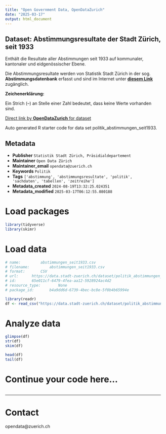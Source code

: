 ```yaml
---
title: "Open Government Data, OpenDataZurich"
date: "2025-03-17"
output: html_document
---
```


## Dataset: Abstimmungsresultate der Stadt Zürich, seit 1933

Enthält die Resultate aller Abstimmungen seit 1933 auf kommunaler, kantonaler und eidgenössischer Ebene.

Die Abstimmungsresultate werden von Statistik Stadt Zürich in der sog. **Abstimmungsdatenbank** erfasst und sind im Internet unter [**diesem Link**](https://www.stadt-zuerich.ch/de/politik-und-verwaltung/statistik-und-daten/daten/politik-und-verwaltung/politik/abstimmungen.html) zugänglich. 


**Zeichenerklärung:**

Ein Strich (–) an Stelle einer Zahl bedeutet, dass keine Werte vorhanden sind.

[]()






[Direct link by **OpenDataZurich** for dataset](https://data.stadt-zuerich.ch/dataset/politik_abstimmungen_seit1933)

Auto generated R starter code for data set politik_abstimmungen_seit1933.

## Metadata

- **Publisher** `Statistik Stadt Zürich, Präsidialdepartement`
- **Maintainer** `Open Data Zürich`
- **Maintainer_email** `opendata@zuerich.ch`
- **Keywords** `Politik`
- **Tags** `['abstimmung', 'abstimmungsresultate', 'politik', 'sachdaten', 'tabellen', 'zeitreihe']`
- **Metadata_created** `2024-08-19T13:32:25.024351`
- **Metadata_modified** `2025-03-17T06:12:55.080188`


# Load packages

```r

library(tidyverse)
library(skimr)

```

# Load data

```r

# name: 		abstimmungen_seit1933.csv
# filename: 		abstimmungen_seit1933.csv
# format: 		CSV
# url: 		https://data.stadt-zuerich.ch/dataset/politik_abstimmungen_seit1933/download/abstimmungen_seit1933.csv
# id: 		65e011cf-6479-4fea-aa12-5928924ac4d2
# resource_type: 		None
# package_id: 		b4a9dd6d-6739-4bec-bc8e-5f0b4b65994e

library(readr) 
df <- read_csv("https://data.stadt-zuerich.ch/dataset/politik_abstimmungen_seit1933/download/abstimmungen_seit1933.csv")

```

# Analyze data

```r

glimpse(df)
str(df)
skim(df)

head(df)
tail(df)

```

# Continue your code here...

```r

```

------------------------------------------------------------------------

# Contact

opendata@zuerich.ch
